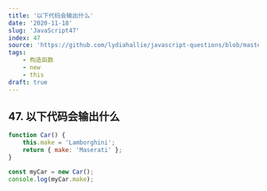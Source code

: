 ```yaml
---
title: '以下代码会输出什么'
date: '2020-11-18'
slug: 'JavaScript47'
index: 47
source: 'https://github.com/lydiahallie/javascript-questions/blob/master/zh-CN/README-zh_CN.md#53-%E8%BE%93%E5%87%BA%E6%98%AF%E4%BB%80%E4%B9%88'
tags:
    - 构造函数
    - new
    - this
draft: true
---
```


## 47. 以下代码会输出什么

```js:index.js
function Car() {
	this.make = 'Lamborghini';
	return { make: 'Maserati' };
}

const myCar = new Car();
console.log(myCar.make);
```

